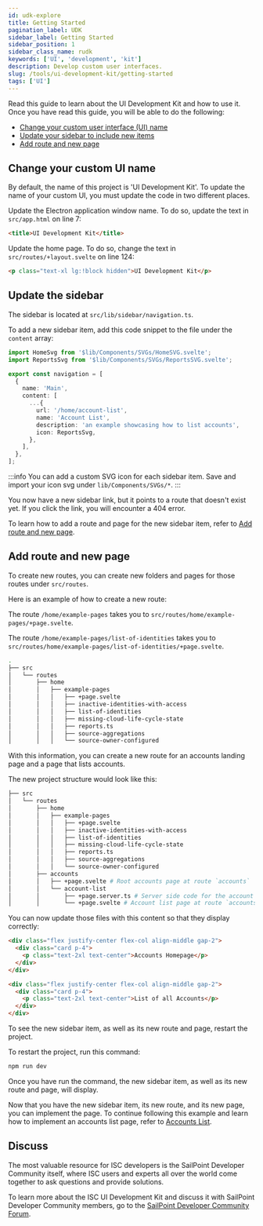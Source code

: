 ```yaml
---
id: udk-explore
title: Getting Started
pagination_label: UDK
sidebar_label: Getting Started
sidebar_position: 1
sidebar_class_name: rudk
keywords: ['UI', 'development', 'kit']
description: Develop custom user interfaces.
slug: /tools/ui-development-kit/getting-started
tags: ['UI']
---
```


Read this guide to learn about the UI Development Kit and how to use it. Once you have read this guide, you will be able to do the following:

- [Change your custom user interface (UI) name](#change-your-custom-ui-name)
- [Update your sidebar to include new items](#update-the-sidebar)
- [Add route and new page](#add-route-and-new-page)

## Change your custom UI name

By default, the name of this project is 'UI Development Kit'. To update the name of your custom UI, you must update the code in two different places.

Update the Electron application window name. To do so, update the text in `src/app.html` on line 7:

```html
<title>UI Development Kit</title>
```

Update the home page. To do so, change the text in `src/routes/+layout.svelte` on line 124:

```html
<p class="text-xl lg:!block hidden">UI Development Kit</p>
```

## Update the sidebar

The sidebar is located at `src/lib/sidebar/navigation.ts`.

To add a new sidebar item, add this code snippet to the file under the `content` array:

```typescript
import HomeSvg from '$lib/Components/SVGs/HomeSVG.svelte';
import ReportsSvg from '$lib/Components/SVGs/ReportsSVG.svelte';

export const navigation = [
  {
    name: 'Main',
    content: [
      ...{
        url: '/home/account-list',
        name: 'Account List',
        description: 'an example showcasing how to list accounts',
        icon: ReportsSvg,
      },
    ],
  },
];
```

:::info You can add a custom SVG icon for each sidebar item. Save and import your icon svg under `lib/Components/SVGs/*`. :::

You now have a new sidebar link, but it points to a route that doesn't exist yet. If you click the link, you will encounter a 404 error.

To learn how to add a route and page for the new sidebar item, refer to [Add route and new page](#add-route-and-new-page).

## Add route and new page

To create new routes, you can create new folders and pages for those routes under `src/routes`.

Here is an example of how to create a new route:

The route `/home/example-pages` takes you to `src/routes/home/example-pages/+page.svelte`.

The route `/home/example-pages/list-of-identities` takes you to `src/routes/home/example-pages/list-of-identities/+page.svelte`.

```bash
.
├── src
│   └── routes
│       ├── home
│       │   ├── example-pages
│       │   │   ├── +page.svelte
│       │   │   ├── inactive-identities-with-access
│       │   │   ├── list-of-identities
│       │   │   ├── missing-cloud-life-cycle-state
│       │   │   ├── reports.ts
│       │   │   ├── source-aggregations
│       │   │   └── source-owner-configured
```

With this information, you can create a new route for an accounts landing page and a page that lists accounts.

The new project structure would look like this:

```bash
├── src
│   └── routes
│       ├── home
│       │   ├── example-pages
│       │   │   ├── +page.svelte
│       │   │   ├── inactive-identities-with-access
│       │   │   ├── list-of-identities
│       │   │   ├── missing-cloud-life-cycle-state
│       │   │   ├── reports.ts
│       │   │   ├── source-aggregations
│       │   │   └── source-owner-configured
│       ├── accounts
│       │   ├── +page.svelte # Root accounts page at route `accounts`
│       │   └── account-list
│       │       ├── +page.server.ts # Server side code for the account list page
│       │       └── +page.svelte # Account list page at route `accounts/account-list`
```

You can now update those files with this content so that they display correctly:


<Tabs>
<TabItem value="accounts_page" label="+page.svelte" default>

```html
<div class="flex justify-center flex-col align-middle gap-2">
  <div class="card p-4">
    <p class="text-2xl text-center">Accounts Homepage</p>
  </div>
</div>
```

</TabItem>
<TabItem value="accounts_list_server" label="accounts-list/+page.server.ts">

```html
<div class="flex justify-center flex-col align-middle gap-2">
  <div class="card p-4">
    <p class="text-2xl text-center">List of all Accounts</p>
  </div>
</div>
```

</TabItem>
</Tabs>

To see the new sidebar item, as well as its new route and page, restart the project.

To restart the project, run this command:

```bash
npm run dev
```

Once you have run the command, the new sidebar item, as well as its new route and page, will display.

Now that you have the new sidebar item, its new route, and its new page, you can implement the page. To continue following this example and learn how to implement an accounts list page, refer to [Accounts List](/docs/tools/ui-development-kit/accounts-list).

## Discuss

The most valuable resource for ISC developers is the SailPoint Developer Community itself, where ISC users and experts all over the world come together to ask questions and provide solutions.

To learn more about the ISC UI Development Kit and discuss it with SailPoint Developer Community members, go to the [SailPoint Developer Community Forum](https://developer.sailpoint.com/discuss/c/identity-security-cloud/6).
